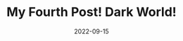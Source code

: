 ---
title: My Fourth Post! Dark World!
slug: my-fourth-post-dark-world
date: 2022-09-15
featureImage: mountain.jpg
excerpt: Phasellus viverra, nulla vitae finibus imperdiet, arcu leo finibus orci, eleifend semper risus felis quis leo. Etiam blandit augue sit amet imperdiet vehicula.
---